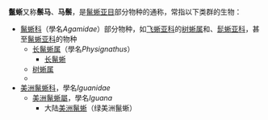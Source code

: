 {{Multiple image|align=right|direction=vertical|image1=Chinese Water Dragon (Physignathus cocincinus) - Khao Yai National Park - 3.jpg|image2=Iguana iguana Fern Forest2.JPG|width=240|footer=上为旧大陆演化支原产中国的长鬣蜥，下为新大陆演化支原产南美的绿鬣蜥。}}
'''鬣蜥'''又称'''鬃马'''、'''马鬃'''，是[[鬣蜥亚目|鬣蜥亚目]]部分物种的通称，常指以下类群的生物：
*[[鬣蜥科|鬣蜥科]]（學名''Agamidae''）部分物种，如[[飞蜥亚科|飞蜥亚科]]的[[树蜥属|树蜥属]]和{{link-en|冠蜥属|Gonocephalus}}、[[髭蜥亚科|髭蜥亚科]]，甚至[[鬣蜥亚科|鬣蜥亚科]]的物种
**[[长鬣蜥属|长鬣蜥属]]（學名''Physignathus''）
***[[长鬣蜥|长鬣蜥]]
**[[树蜥属|树蜥属]]
**{{link-en|冠蜥属|Gonocephalus}}
*[[美洲鬣蜥科|美洲鬣蜥科]]，學名''Iguanidae''
**[[美洲鬣蜥屬|美洲鬣蜥屬]]，學名''Iguana''
***大陆[[美洲鬣蜥|美洲鬣蜥]]（绿美洲鬣蜥）
{{disambig|cat=二字消歧義}}